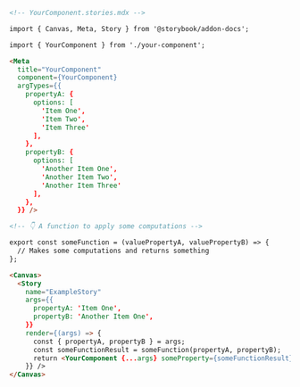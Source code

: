 ```md
<!-- YourComponent.stories.mdx -->

import { Canvas, Meta, Story } from '@storybook/addon-docs';

import { YourComponent } from './your-component';

<Meta 
  title="YourComponent" 
  component={YourComponent} 
  argTypes={{
    propertyA: {
      options: [
        'Item One',
        'Item Two',
        'Item Three'
      ],
    },
    propertyB: {
      options: [
        'Another Item One',
        'Another Item Two',
        'Another Item Three'
      ],
    },
  }} />

<!-- 👇 A function to apply some computations -->

export const someFunction = (valuePropertyA, valuePropertyB) => {
  // Makes some computations and returns something
};

<Canvas>
  <Story
    name="ExampleStory"
    args={{
      propertyA: 'Item One',
      propertyB: 'Another Item One',
    }}
    render={(args) => {
      const { propertyA, propertyB } = args;
      const someFunctionResult = someFunction(propertyA, propertyB);
      return <YourComponent {...args} someProperty={someFunctionResult} />;
    }} />
</Canvas>
```